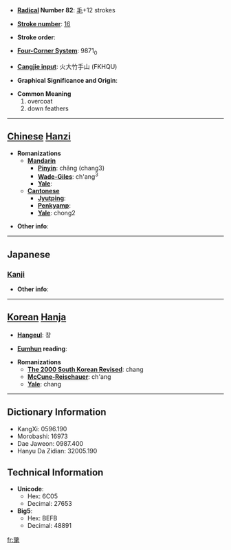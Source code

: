 * '''[[Wiktionary:Chinese radical index| Radical]] Number 82''': [[Wiktionary:Chinese radical index 毛|毛]]+12 strokes

* '''[[Wiktionary:Chinese total strokes index|Stroke number]]''': [[Wiktionary:Chinese total strokes index 16|16]]

* '''Stroke order''': 

* '''[[Wiktionary:Chinese four corner index|Four-Corner System]]''': 9871<sub>0</sub>

* '''[[Wiktionary:Chinese Cangjie index|Cangjie input]]''': 火大竹手山 (FKHQU)

* '''Graphical Significance and Origin''': 

* '''Common Meaning'''
*#overcoat
*# down feathers


----

== [[Chinese]] [[Hanzi]] ==

* '''Romanizations'''
** '''[[Mandarin]]'''
*** '''[[Pinyin]]''': chǎng (chang3)
*** '''[[Wade-Giles]]''': ch'ang<sup>3</sup>
*** '''[[Yale]]''': 
** '''[[Cantonese]]'''
*** '''[[Jyutping]]''':
*** '''[[Penkyamp]]''': 
*** '''[[Yale]]''': chong2

* '''Other info''': 

----

==Japanese==
===[[Kanji]]===
{{kanji|on readings=[[しょう]] (shō)|kun readings=[[かざりけ]] (kazarike)}}

* '''Other info''':  

----

== [[Korean]] [[Hanja]] ==

* '''[[Hangeul]]''': 창

* '''[[Eumhun]] reading''': 

* '''Romanizations'''
** '''[[The 2000 South Korean Revised Romanization|The 2000 South Korean Revised]]''': chang
** '''[[McCune-Reischauer]]''': ch'ang
** '''[[Yale]]''': chang

----

== Dictionary Information ==

* KangXi: 0596.190
* Morobashi: 16973
* Dae Jaweon: 0987.400
* Hanyu Da Zidian: 32005.190

== Technical Information ==

* '''Unicode''':
** Hex: 6C05
** Decimal: 27653
* '''Big5''':
** Hex: BEFB
** Decimal: 48891

[[fr:氅]]